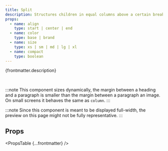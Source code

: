 ```yaml
---
title: Split
description: Structures children in equal columns above a certain breakpoint, based on CSS grid.
props:
  - name: align
    type: start | center | end
  - name: color
    type: base | brand
  - name: size
    type: xs | sm | md | lg | xl
  - name: compact
    type: boolean
---
```



{frontmatter.description}

<br />

:::note
This component sizes dynamically, the margin between a heading and a paragraph is smaller than the margin between a paragraph an image. On small screens it behaves the same as `column`.
:::

:::note
Since this component is meant to be displayed full-width, the preview on this page might not be fully representative.
:::

<DecorativeField structure="split" />

## Props

<PropsTable {...frontmatter} />
